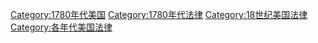 [[Category:1780年代美国|Category:1780年代美国]]
[[Category:1780年代法律|Category:1780年代法律]]
[[Category:18世纪美国法律|Category:18世纪美国法律]]
[[Category:各年代美国法律|Category:各年代美国法律]]